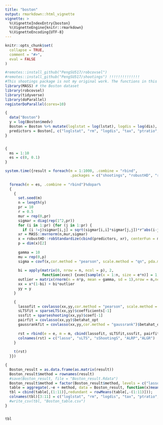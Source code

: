 ```yaml
---
title: "boston"
output: rmarkdown::html_vignette
vignette: >
  %\VignetteIndexEntry{boston}
  %\VignetteEngine{knitr::rmarkdown}
  %\VignetteEncoding{UTF-8}
---
```


```r
knitr::opts_chunk$set(
  collapse = TRUE,
  comment = "#>",
  eval = FALSE
)
```

```r
#remotes::install_github("PengSU517/robcovsel")
#remotes::install_github("PengSU517/shootings") !!!!!!!!!!!!!!
#This shootings package is not my original work. The functions in this package were forked from https://github.com/ineswilms/sparse-shooting-S. I constructed a package of those functions to make them more convenient to use.
library(MASS) # the Boston dataset
library(robcovsel)
library(tidyverse)
library(doParallel)
registerDoParallel(cores=10)
```


```r
{
  data("Boston")
  y = log(Boston$medv)
  Boston = Boston %>% mutate(loglstat = log(lstat), logdis = log(dis), logcrim = log(crim))
  predictors = Boston[, c("loglstat", "rm", "logdis", "tax", "ptratio","nox", "age", "black", "logcrim")]
}


{
  ms = 1:10
  es = c(0, 0.1)
}
```

```r
system.time({result = foreach(m = 1:1000, .combine = "rbind", 
                              .packages = c("shootings", "robustHD", "robcovsel"))%:%
  
  foreach(e = es, .combine = "rbind")%dopar%
  {
    {
      set.seed(m)
      n = length(y)
      pr = 10
      r = 0.5
      mur = rep(0,pr)
      sigmar = diag(rep(1^2,pr))
      for (i in 1:pr) {for (j in 1:pr) {
        if (i !=j)sigmar[i,j] = sqrt(sigmar[i,i]*sigmar[j,j])*r^abs(i-j)}}
      xr = MASS::mvrnorm(n,mur,sigmar)
      x = robustHD::robStandardize(cbind(predictors, xr), centerFun = median,  scaleFun = robustbase::Qn)
      p = dim(x)[2]
      
      gamma = 10
      mu = rep(0,p)
      sigma = covf(x,cor.method = "pearson", scale.method = "qn", pda.method = F)$covmatrix
      
      bi = apply(matrix(0, nrow = n, ncol = p), 2, 
                 function(xvec) {xvec[sample(x = 1:n, size = e*n)] = 1; return(xvec)})
      outlier = matrix(rnorm(n = n*p, mean = gamma, sd = 1),nrow = n,ncol=p)
      xx = x*(1-bi) + bi*outlier
      yy = y
    }

    {
      lassofit = covlasso(xx,yy,cor.method = "pearson", scale.method = "sd", pda.method = F, adaptive = F)$betahat_opt
      sLTSfit = sparseLTS(xx,yy)$coefficients[-1]
      sssfit = sparseshooting(xx,yy)$coef[-1]
      pairfit = covlasso(xx,yy)$betahat_opt
      gaussrankfit = covlasso(xx,yy,cor.method = "gaussrank")$betahat_opt
      
      rst = rbind(e = e, m = m, cbind(lassofit, sLTSfit,sssfit, pairfit, gaussrankfit))
      colnames(rst) = c("lasso", "sLTS", "sShootingS", "ALRP","ALGR")
    }
    
    t(rst)
  }})

```

```r
{
  Boston_result = as.data.frame(as.matrix(result))
  Boston_result$method = rownames(result)
  #save(Boston_result, file = "Boston_result.Rdata")
  Boston_result$method = factor(Boston_result$method, levels = c("lasso", "sLTS", "sShootingS", "ALGR", "ALRP"))
  table = aggregate(.~e + method, data = Boston_result, function(x)mean(as.logical(x)))
  tbl = cbind(table[,(1:11)],redundant = rowMeans(table[,-(1:11)]));
  colnames(tbl)[3:11] = c("loglstat", "rm", "logdis", "tax", "ptratio", "nox", "age", "black", "logcrim")
  #write_csv(tbl, "Boston_table.csv")
}


tbl
```





